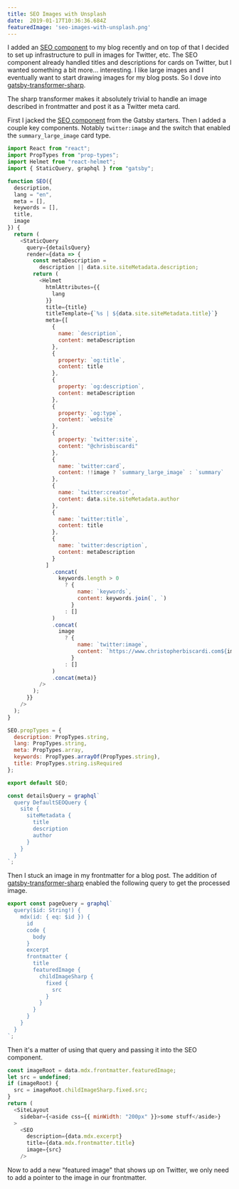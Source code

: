 ```yaml
---
title: SEO Images with Unsplash
date:  2019-01-17T10:36:36.684Z
featuredImage: 'seo-images-with-unsplash.png'
---
```


I added an [SEO
component](https://www.gatsbyjs.org/docs/add-seo-component/) to my
blog recently and on top of that I decided to set up infrastructure to
pull in images for Twitter, etc. The SEO component already handled
titles and descriptions for cards on Twitter, but I wanted something a
bit more... interesting. I like large images and I eventually want to
start drawing images for my blog posts. So I dove into
[gatsby-transformer-sharp](https://www.npmjs.com/package/gatsby-transformer-sharp).

The sharp transformer makes it absolutely trivial to handle an image
described in frontmatter and post it as a Twitter meta card.


First I jacked the [SEO
component](https://www.gatsbyjs.org/docs/add-seo-component/) from the
Gatsby starters. Then I added a couple key components. Notably
`twitter:image` and the switch that enabled the `summary_large_image`
card type.

```js
import React from "react";
import PropTypes from "prop-types";
import Helmet from "react-helmet";
import { StaticQuery, graphql } from "gatsby";

function SEO({
  description,
  lang = "en",
  meta = [],
  keywords = [],
  title,
  image
}) {
  return (
    <StaticQuery
      query={detailsQuery}
      render={data => {
        const metaDescription =
          description || data.site.siteMetadata.description;
        return (
          <Helmet
            htmlAttributes={{
              lang
            }}
            title={title}
            titleTemplate={`%s | ${data.site.siteMetadata.title}`}
            meta={[
              {
                name: `description`,
                content: metaDescription
              },
              {
                property: `og:title`,
                content: title
              },
              {
                property: `og:description`,
                content: metaDescription
              },
              {
                property: `og:type`,
                content: `website`
              },
              {
                property: `twitter:site`,
                content: "@chrisbiscardi"
              },
              {
                name: `twitter:card`,
                content: !!image ? `summary_large_image` : `summary`
              },
              {
                name: `twitter:creator`,
                content: data.site.siteMetadata.author
              },
              {
                name: `twitter:title`,
                content: title
              },
              {
                name: `twitter:description`,
                content: metaDescription
              }
            ]
              .concat(
                keywords.length > 0
                  ? {
                      name: `keywords`,
                      content: keywords.join(`, `)
                    }
                  : []
              )
              .concat(
                image
                  ? {
                      name: `twitter:image`,
                      content: `https://www.christopherbiscardi.com${image}`
                    }
                  : []
              )
              .concat(meta)}
          />
        );
      }}
    />
  );
}

SEO.propTypes = {
  description: PropTypes.string,
  lang: PropTypes.string,
  meta: PropTypes.array,
  keywords: PropTypes.arrayOf(PropTypes.string),
  title: PropTypes.string.isRequired
};

export default SEO;

const detailsQuery = graphql`
  query DefaultSEOQuery {
    site {
      siteMetadata {
        title
        description
        author
      }
    }
  }
`;
```


Then I stuck an image in my frontmatter for a blog post. The addition
of
[gatsby-transformer-sharp](https://www.gatsbyjs.org/packages/gatsby-transformer-sharp/)
enabled the following query to get the processed image.

```js
export const pageQuery = graphql`
  query($id: String!) {
    mdx(id: { eq: $id }) {
      id
      code {
        body
      }
      excerpt
      frontmatter {
        title
        featuredImage {
          childImageSharp {
            fixed {
              src
            }
          }
        }
      }
    }
  }
`;
```

Then it's a matter of using that query and passing it into the SEO
component.

```js
const imageRoot = data.mdx.frontmatter.featuredImage;
let src = undefined;
if (imageRoot) {
  src = imageRoot.childImageSharp.fixed.src;
}
return (
  <SiteLayout
    sidebar={<aside css={{ minWidth: "200px" }}>some stuff</aside>}
  >
    <SEO
      description={data.mdx.excerpt}
      title={data.mdx.frontmatter.title}
      image={src}
    />
```

Now to add a new "featured image" that shows up on Twitter, we only
need to add a pointer to the image in our frontmatter.


